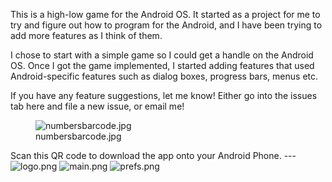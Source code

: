 This is a high-low game for the Android OS.  It started as a project for me to try and figure out how to program for the Android, and I have been trying to add more features as I think of them.

I chose to start with a simple game so I could get a handle on the Android OS. Once I got the game implemented, I started adding features that used Android-specific features such as dialog boxes, progress bars, menus etc.

If you have any feature suggestions, let me know!  Either go into the issues tab here and file a new issue, or email me!

[[File:numbersbarcode.jpg]]

Scan this QR code to download the app onto your Android Phone.
---
[[File:logo.png]]
[[File:main.png]]
[[File:prefs.png]]